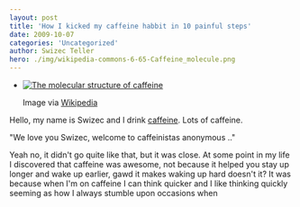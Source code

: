 ```yaml
---
layout: post
title: 'How I kicked my caffeine habbit in 10 painful steps'
date: 2009-10-07
categories: 'Uncategorized'
author: Swizec Teller
hero: ./img/wikipedia-commons-6-65-Caffeine_molecule.png
---
```

- [![The molecular structure of caffeine](./img/wikipedia-commons-6-65-Caffeine_molecule.png "The molecular structure of caffeine")](http://commons.wikipedia.org/wiki/Image:Caffeine_molecule.png)

  Image via [Wikipedia](http://commons.wikipedia.org/wiki/Image:Caffeine_molecule.png)

Hello, my name is Swizec and I drink [caffeine](http://en.wikipedia.org/wiki/Caffeine "Caffeine"). Lots of caffeine.



"We love you Swizec, welcome to caffeinistas anonymous .."



Yeah no, it didn't go quite like that, but it was close. At some point in my life I discovered that caffeine was awesome, not because it helped you stay up longer and wake up earlier, gawd it makes waking up hard doesn't it? It was because when I'm on caffeine I can think quicker and I like thinking quickly seeming as how I always stumble upon occasions when
